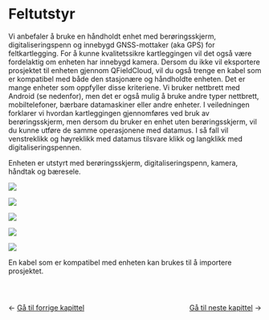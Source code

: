 # Feltutstyr {#feltutstyr}

Vi anbefaler å bruke en håndholdt enhet med berøringsskjerm, digitaliseringspenn og innebygd GNSS-mottaker (aka GPS) for feltkartlegging. For å kunne kvalitetssikre kartleggingen vil det også være fordelaktig om enheten har innebygd kamera. Dersom du ikke vil eksportere prosjektet til enheten gjennom QFieldCloud, vil du også trenge en kabel som er kompatibel med både den stasjonære og håndholdte enheten. Det er mange enheter som oppfyller disse kriteriene. Vi bruker nettbrett med Android (se nedenfor), men det er også mulig å bruke andre typer nettbrett, mobiltelefoner, bærbare datamaskiner eller andre enheter. I veiledningen forklarer vi hvordan kartleggingen gjennomføres ved bruk av berøringsskjerm, men dersom du bruker en enhet uten berøringsskjerm, vil du kunne utføre de samme operasjonene med datamus. I så fall vil venstreklikk og høyreklikk med datamus tilsvare klikk og langklikk med digitaliseringspennen.

Enheten er utstyrt med berøringsskjerm, digitaliseringspenn, kamera, håndtak og bæresele.

![](images/equipment5.jpeg)

![](images/equipment.jpeg)

![](images/equipment4.jpeg)

![](images/equipment3.jpeg)

![](images/equipment6.jpeg)

En kabel som er kompatibel med enheten kan brukes til å importere prosjektet.

::: {style="display: flex; justify-content: space-between; margin-top: 3em;"}
<div>

← <a href="introduksjon.html">Gå til forrige kapittel</a>

</div>

<div>

<a href="oppsett-og-tilrettelegging.html">Gå til neste kapittel</a> →

</div>
:::
